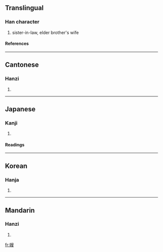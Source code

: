 ==Translingual==
===Han character===
{{Han char|rn=38|rad=女|as=10|sn=13|four=4744<sub>7</sub>|canj=女竹X水 (VHXE)}}
# sister-in-law, elder brother's wife
====References====
{{Han ref|kx=0268.340|dkj=06603|dj=0536.080|hdz=21066.180|uh=5AC2|ud=23234|bh=B741|bd=46913}}
----
==Cantonese==
===Hanzi===
{{yue-hanzi|jyut=|y=sou2}}
# {{defn|Cantonese}}
----
==Japanese==
===Kanji===
{{ja-kanji|grade=|rs=女10}}
# {{defn|Japanese}} 
====Readings====
{{ja-readings|on=[[そう]] (sō)|kun=[[あにょめ]] (anyome)}}
----
==Korean==
===Hanja===
{{ko-hanja|hangeul=수|rv=su|mr=su}}
# {{defn|Korean}}
----
==Mandarin==
===Hanzi===
{{cmn-hanzi|pin=[[sǎo]] ([[sao3]])|wg=sao<sup>3</sup>}}
# {{defn|Mandarin}}

[[fr:嫂]]